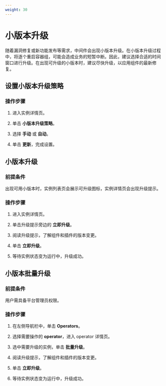 ```yaml
---
weight: 30
---
```


# 小版本升级

随着漏洞修复或新功能发布等需求，中间件会出现小版本升级。在小版本升级过程中，将逐个重启容器组，可能会造成业务的短暂中断。因此，建议选择合适的时间窗口进行升级。在出现可升级的小版本时，建议尽快升级，以应用组件的最新修复。

## 设置小版本升级策略

### 操作步骤

<Tabs>
<Tab label="Web Console">

1. 进入实例详情页。

2. 单击 **小版本升级策略**。

3. 选择 **手动** 或 **自动**。

4. 单击 **更新**，完成设置。

</Tab>
</Tabs>

## 小版本升级

### 前提条件

出现可用小版本时，实例列表页会展示可升级图标，实例详情页会出现升级提示。

### 操作步骤

<Tabs>
<Tab label="Web Console">

1. 进入实例详情页。

2. 单击升级提示旁边的 **立即升级**。

3. 阅读升级提示，了解组件和插件的版本变更。

4. 单击 **立即升级**。

5. 等待实例状态变为运行中，升级成功。

</Tab>
</Tabs>

## 小版本批量升级

### 前提条件

用户需具备平台管理员权限。

### 操作步骤

<Tabs>
<Tab label="Web Console">

1. 在左侧导航栏中，单击 **Operators**。

2. 选择需要操作的 **operator**，进入 operator 详情页。

3. 选中需要升级的实例，单击 **批量升级**。

4. 阅读升级提示，了解组件和插件的版本变更。

5. 单击 **立即升级**。

6. 等待实例状态变为运行中，升级成功。

</Tab>
</Tabs>

